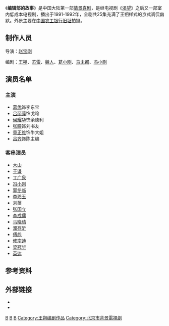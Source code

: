 《'''编辑部的故事'''》是中国大陆第一部[[情景喜剧|情景喜剧]]，是继电视剧《[[渴望_(电视剧)|渴望]]》之后又一部室内低成本电视剧，播出于1991-1992年，全剧共25集充满了王朔样式的京式调侃幽默。外景主要在[[中国农工银行旧址|中国农工银行旧址]]拍摄。

== 制作人员 ==

导演：[[赵宝刚|赵宝刚]]

编剧：[[王朔|王朔]]、[[苏雷|苏雷]]、[[魏人|魏人]]、[[葛小刚|葛小刚]]、[[马未都|马未都]]、[[冯小刚|冯小刚]]

== 演员名单 ==
===主演===
*[[葛优|葛优]]饰李东宝
*[[吕丽萍|吕丽萍]]饰戈玲
*[[侯耀华|侯耀华]]饰余德利
*[[张瞳|张瞳]]饰刘书友
*[[童正维|童正维]]饰牛大姐
*[[吕齐|吕齐]]饰陈主编
===客串演员===
{{wikiquote}}
*[[大山_(演員)|大山]]
*[[于谦_(相声演员)|于谦]]
*[[丁广泉|丁广泉]]
*[[冯小刚|冯小刚]]
*[[郭冬临|郭冬临]]
*[[李玲玉|李玲玉]]
*[[刘蓓|刘蓓]]
*[[张国立|张国立]]
*[[李成儒|李成儒]]
*[[马晓晴|马晓晴]]
*[[濮存昕|濮存昕]]
*[[傅彪|傅彪]]
*[[修宗迪|修宗迪]]
*[[梁冠华|梁冠华]]
*[[英达|英达]]

== 参考资料 ==
{{reflist}}

== 外部链接 ==
* {{imdb title|id=1367515}}
* {{douban}}

{{赵宝刚}}
{{冯小刚}}
{{郑晓龙}}

{{Authority control}}
[[Category:1991年中國電視劇集|B]]
[[Category:中国电视情景喜剧|B]]
[[Category:新聞行業題材電視節目|B]]
[[Category:王朔编剧作品|Category:王朔编剧作品]]
[[Category:北京市背景電視劇|Category:北京市背景電視劇]]